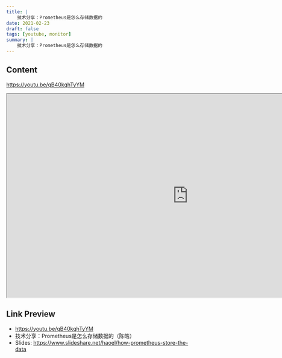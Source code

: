 ```yaml
---
title: |
    技术分享：Prometheus是怎么存储数据的
date: 2021-02-23
draft: false
tags: [youtube, monitor]
summary: |
    技术分享：Prometheus是怎么存储数据的
---
```


## Content

https://youtu.be/qB40kqhTyYM


<iframe
    width="960"
    height="540"
    src="https://www.youtube.com/embed/qB40kqhTyYM"
    title="技术分享：Prometheus是怎么存储数据的（陈皓）"
    allow="accelerometer; autoplay; clipboard-write; encrypted-media; gyroscope; picture-in-picture; web-share"
    allowFullscreen
    >
</iframe>

## Link Preview

- https://youtu.be/qB40kqhTyYM
- 技术分享：Prometheus是怎么存储数据的（陈皓）
- Slides: https://www.slideshare.net/haoel/how-prometheus-store-the-data
